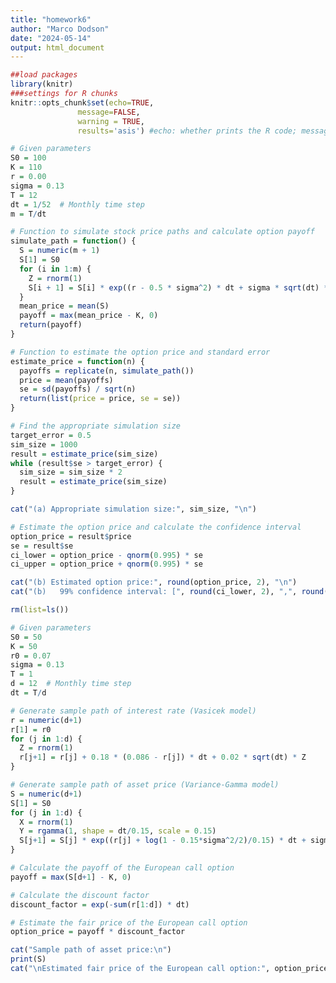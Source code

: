 ```yaml
---
title: "homework6"
author: "Marco Dodson"
date: "2024-05-14"
output: html_document
---
```


```r
##load packages
library(knitr)
###settings for R chunks
knitr::opts_chunk$set(echo=TRUE,
               message=FALSE,
               warning = TRUE,
               results='asis') #echo: whether prints the R code; message: whether shows the message outputs; warning: whether shows the warning messages; results: whether contain ## in front of the R output # nolint
```

```r
# Given parameters
S0 = 100
K = 110
r = 0.00
sigma = 0.13
T = 12
dt = 1/52  # Monthly time step
m = T/dt

# Function to simulate stock price paths and calculate option payoff
simulate_path = function() {
  S = numeric(m + 1)
  S[1] = S0
  for (i in 1:m) {
    Z = rnorm(1)
    S[i + 1] = S[i] * exp((r - 0.5 * sigma^2) * dt + sigma * sqrt(dt) * Z)
  }
  mean_price = mean(S)
  payoff = max(mean_price - K, 0)
  return(payoff)
}

# Function to estimate the option price and standard error
estimate_price = function(n) {
  payoffs = replicate(n, simulate_path())
  price = mean(payoffs)
  se = sd(payoffs) / sqrt(n)
  return(list(price = price, se = se))
}

# Find the appropriate simulation size
target_error = 0.5
sim_size = 1000
result = estimate_price(sim_size)
while (result$se > target_error) {
  sim_size = sim_size * 2
  result = estimate_price(sim_size)
}

cat("(a) Appropriate simulation size:", sim_size, "\n")

# Estimate the option price and calculate the confidence interval
option_price = result$price
se = result$se
ci_lower = option_price - qnorm(0.995) * se
ci_upper = option_price + qnorm(0.995) * se

cat("(b) Estimated option price:", round(option_price, 2), "\n")
cat("(b)   99% confidence interval: [", round(ci_lower, 2), ",", round(ci_upper, 2), "]\n")
```

```r
rm(list=ls())

# Given parameters
S0 = 50
K = 50
r0 = 0.07
sigma = 0.13
T = 1
d = 12  # Monthly time step
dt = T/d

# Generate sample path of interest rate (Vasicek model)
r = numeric(d+1)
r[1] = r0
for (j in 1:d) {
  Z = rnorm(1)
  r[j+1] = r[j] + 0.18 * (0.086 - r[j]) * dt + 0.02 * sqrt(dt) * Z
}

# Generate sample path of asset price (Variance-Gamma model)
S = numeric(d+1)
S[1] = S0
for (j in 1:d) {
  X = rnorm(1)
  Y = rgamma(1, shape = dt/0.15, scale = 0.15)
  S[j+1] = S[j] * exp((r[j] + log(1 - 0.15*sigma^2/2)/0.15) * dt + sigma * sqrt(Y) * X)
}

# Calculate the payoff of the European call option
payoff = max(S[d+1] - K, 0)

# Calculate the discount factor
discount_factor = exp(-sum(r[1:d]) * dt)

# Estimate the fair price of the European call option
option_price = payoff * discount_factor

cat("Sample path of asset price:\n")
print(S)
cat("\nEstimated fair price of the European call option:", option_price, "\n")
```